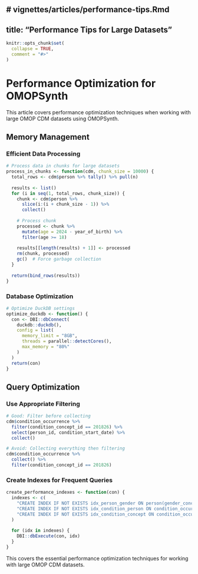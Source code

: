 # vignettes/articles/performance-tips.Rmd
---
title: "Performance Tips for Large Datasets"
---

```r
knitr::opts_chunk$set(
  collapse = TRUE,
  comment = "#>"
)
```

# Performance Optimization for OMOPSynth

This article covers performance optimization techniques when working with large OMOP CDM datasets using OMOPSynth.

## Memory Management

### Efficient Data Processing

```r
# Process data in chunks for large datasets
process_in_chunks <- function(cdm, chunk_size = 10000) {
  total_rows <- cdm$person %>% tally() %>% pull(n)
  
  results <- list()
  for (i in seq(1, total_rows, chunk_size)) {
    chunk <- cdm$person %>%
      slice(i:(i + chunk_size - 1)) %>%
      collect()
    
    # Process chunk
    processed <- chunk %>%
      mutate(age = 2024 - year_of_birth) %>%
      filter(age >= 18)
    
    results[[length(results) + 1]] <- processed
    rm(chunk, processed)
    gc()  # Force garbage collection
  }
  
  return(bind_rows(results))
}
```

### Database Optimization

```r
# Optimize DuckDB settings
optimize_duckdb <- function() {
  con <- DBI::dbConnect(
    duckdb::duckdb(),
    config = list(
      memory_limit = "8GB",
      threads = parallel::detectCores(),
      max_memory = "80%"
    )
  )
  return(con)
}
```

## Query Optimization

### Use Appropriate Filtering

```r
# Good: Filter before collecting
cdm$condition_occurrence %>%
  filter(condition_concept_id == 201826) %>%
  select(person_id, condition_start_date) %>%
  collect()

# Avoid: Collecting everything then filtering
cdm$condition_occurrence %>%
  collect() %>%
  filter(condition_concept_id == 201826)
```

### Create Indexes for Frequent Queries

```r
create_performance_indexes <- function(con) {
  indexes <- c(
    "CREATE INDEX IF NOT EXISTS idx_person_gender ON person(gender_concept_id)",
    "CREATE INDEX IF NOT EXISTS idx_condition_person ON condition_occurrence(person_id)",
    "CREATE INDEX IF NOT EXISTS idx_condition_concept ON condition_occurrence(condition_concept_id)"
  )
  
  for (idx in indexes) {
    DBI::dbExecute(con, idx)
  }
}
```

This covers the essential performance optimization techniques for working with large OMOP CDM datasets.